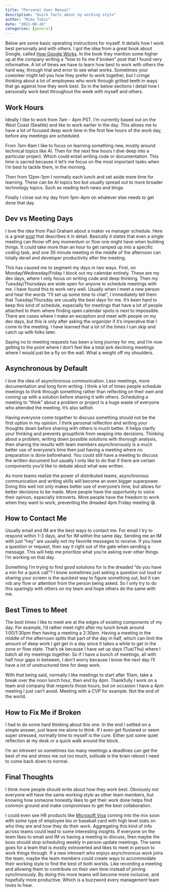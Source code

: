 ```yaml
---
title: "Personal User Manual"
description: "Quick facts about my working style"
author: "Mike Tokic"
date: "2021-08-26"
categories: [general]
---
```


Below are some basic operating instructions for myself. It details how I work best personally and with others. I got the idea from a great book about Google, called [How Google Works](https://www.amazon.com/How-Google-Works-Eric-Schmidt/dp/1455582328). In the book they mention some higher up at the company writing a "how to fix me if broken" post that I found very informative. A lot of times we have to learn how best to work with others the hard way, through trial and error to see what works. Sometimes your coworker might tell you how they prefer to work together, but I cringe thinking about a lot of employees who work through gritted teeth in ways that go against how they work best. So in the below sections I detail how I personally work best throughout the week with myself and others. 

## Work Hours

Ideally I like to work from 7am - 4pm PST. I'm currently based out on the West Coast (Seattle) and like to work earlier in the day. This allows me to have a lot of focused deep work time in the first few hours of the work day, before any meetings are scheduled. 

From 7am-8am I like to focus on learning something new, mostly around technical topics like AI. Then for the next few hours I dive deep into a particular project. Which could entail writing code or documentation. This time is sacred because it let's me focus on the most important tasks when I'm best to tackle them, in the morning. 

Then from 12pm-1pm I normally each lunch and set aside more time for learning. These can be AI topics too but usually spread out to more broader technology topics. Such as reading tech news and blogs. 

Finally I close out my day from 1pm-4pm on whatever else needs to get done that day. 

## Dev vs Meeting Days

I love the idea from Paul Graham about a maker vs manager schedule. Here is a great [post](http://paulgraham.com/makersschedule.html) that describes it in detail. Basically it states that even a single meeting can throw off any momentum or flow one might have when building things. It could take more than an hour to get ramped up into a specific coding task, and one 30 minute meeting in the middle of the afternoon can totally derail and developer productivity after the meeting. 

This has caused me to segment my days in two ways. First, on Monday/Wednesday/Friday I block out my calendar entirely. These are my dev days, where I only focus on writing code and deep thinking. Then my Tuesday/Thursdays are wide open for anyone to schedule meetings with me. I have found this to work very well. Usually when I meet a new person and hear the words "I'll set up some time to chat", I immediately tell them that Tuesday/Thursday are usually the best days for me. It's been hard to keep this kind of schedule, especially for meetings that have a lot of people attached to them where finding open calendar spots is next to impossible. There are cases where I make an exception and meet with people on my dev days, but this is only after asking the organizer if it's imperative that I come to the meeting. I have learned that a lot of the times I can skip and catch up with folks later. 

Saying no to meeting requests has been a long journey for me, and I'm now getting to the point where I don't feel like a total jerk declining meetings where I would just be a fly on the wall. What a weight off my shoulders. 

## Asynchronous by Default

I love the idea of asynchronous communication. Less meetings, more documentation and long form writing. I think a lot of times people schedule meetings to think through something rather than reflecting on their own and coming up with a solution before sharing it with others. Scheduling a meeting to "think" about a problem or project is a huge waste of everyone who attended the meeting. It's also selfish. 

Having everyone come together to discuss something should not be the first option in my opinion. I think personal reflection and writing your thoughts down before sharing with others is much better. It helps clarify your thinking and prevents groupthink from seeping into decisions. Thinking about a problem, writing down possible solutions with thorough analysis, then sharing the results with team members asynchronously is a much better use of everyone's time then just having a meeting where no preparation is done beforehand. You could still have a meeting to discuss the written document but usually I only like to do that if there are certain components you'd like to debate about what was written. 

As more teams realize the power of distributed teams, asynchronous communication and writing skills will become an even bigger superpower. Doing this well not only makes better use of everyone's time, but allows for better decisions to be made. More people have the opportunity to voice their opinion, especially introverts. More people have the freedom to work when they want to work, preventing the dreaded 4pm Friday meeting 😪. 

## How to Contact Me

Usually email and IM are the best ways to contact me. For email I try to respond within 1-3 days, and for IM within the same day. Sending me an IM with just "hey" are usually not my favorite messages to receive. If you have a question or request, then say it right out of the gate when sending a message. This will help me prioritize what you're asking over other things I'm working on that day. 

Something I'm trying to find good solutions for is the dreaded "do you have a min for a quick call"? I know sometimes just asking a question out loud or sharing your screen is the quickest way to figure something out, but it can rob any flow or attention from the person being asked. So I only try to do this sparingly with others on my team and hope others do the same with me. 

## Best Times to Meet

The best times I like to meet are at the edges of existing components of my day. For example, I'd rather meet right after my lunch break around 1:00/1:30pm then having a meeting a 2:30pm. Having a meeting in the middle of the afternoon splits that part of the day in half, which can limit the amount of deep work I get get in a day since it takes a while to get in the zone or flow state. That's ok because I have set up days (Tue/Thu) where I batch all my meetings together. So if I have a bunch of meetings, all with half hour gaps in between, I don't worry because I know the next day I'll have a lot of unstructured time for deep work. 

With that being said, normally I like meetings to start after 10am, take a break over the noon lunch hour, then end by 4pm. Thankfully I work on a team and company that respects those hours, but on occasion I have a 4pm meeting I just can't avoid. Meeting with a CVP for example. Not the end of the world. 

## How to Fix Me if Broken

I had to do some hard thinking about this one. In the end I settled on a simple answer, just leave me alone to think. If I even get flustered or seem super stressed, normally time to myself is the cure. Either just some quiet reflection at my desk or a quick walk around the block. 

I'm an introvert so sometimes too many meetings a deadlines can get the best of me and stress me out too much, solitude is the brain reboot I need to come back down to normal. 

## Final Thoughts

I think more people should write about how they work best. Obviously not everyone will have the same working style as other team members, but knowing how someone honestly likes to get their work done helps find common ground and make compromises to get the best collaboration. 

I could even see HR products like [Microsoft Viva](https://www.microsoft.com/en-us/microsoft-viva/?ef_id=7273d80a44e71b3cd7fcb917d974c238:G:s&OCID=AID2200888_SEM_7273d80a44e71b3cd7fcb917d974c238:G:s&msclkid=7273d80a44e71b3cd7fcb917d974c238) coming into the mix soon with some type of employee bio or baseball card with high level stats on who they are and how they do their work. Aggregating this kind of info across teams could lead to some interesting insights. If everyone on the team likes to email and IM vs having a meeting to discuss, then maybe the boss should stop scheduling weekly in person update meetings. The same goes for a team that is mostly extroverted and likes to meet in person to work things through. If a new introvert who enjoys asynchronous work joins the team, maybe the team members could create ways to accommodate their working style to find the best of both worlds. Like recording a meeting and allowing them to contribute on their own time instead of joining synchronously. By doing this more teams will become more inclusive, and hopefully more productive. Which is a buzzword every management team loves to hear. 